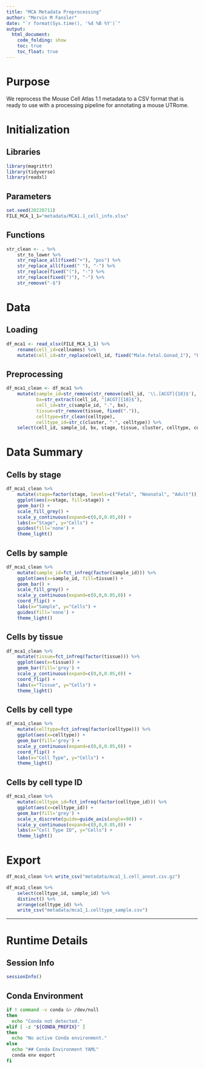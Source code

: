 ```yaml
---
title: "MCA Metadata Preprocessing"
author: "Mervin M Fansler"
date: "`r format(Sys.time(), '%d %B %Y')`"
output: 
  html_document: 
    code_folding: show
    toc: true
    toc_float: true
---
```


# Purpose

We reprocess the Mouse Cell Atlas 1.1 metadata to a CSV format that is ready to 
use with a processing pipeline for annotating a mouse UTRome.

# Initialization

## Libraries
```r
library(magrittr)
library(tidyverse)
library(readxl)
```

## Parameters
```r
set.seed(20220711)
FILE_MCA_1_1="metadata/MCA1.1_cell_info.xlsx"
```

## Functions

```r
str_clean <- . %>%
    str_to_lower %>%
    str_replace_all(fixed("+"), "pos") %>%
    str_replace_all(fixed(" "), "-") %>%
    str_replace(fixed("("), "-") %>%
    str_replace(fixed(")"), "-") %>%
    str_remove("-$")
```

# Data
## Loading
```r
df_mca1 <- read_xlsx(FILE_MCA_1_1) %>% 
    rename(cell_id=cellnames) %>%
    mutate(cell_id=str_replace(cell_id, fixed("Male.fetal.Gonad_1"), "FetalMaleGonad_1"))
```

## Preprocessing
```r
df_mca1_clean <- df_mca1 %>%
    mutate(sample_id=str_remove(str_remove(cell_id, '\\.[ACGT]{18}$'), fixed(".")),
           bx=str_extract(cell_id, "[ACGT]{18}$"),
           cell_id=str_c(sample_id, ".", bx),
           tissue=str_remove(tissue, fixed(".")),
           celltype=str_clean(celltype),
           celltype_id=str_c(cluster, "-", celltype)) %>%
    select(cell_id, sample_id, bx, stage, tissue, cluster, celltype, celltype_id)
```

# Data Summary
## Cells by stage
```r
df_mca1_clean %>%
    mutate(stage=factor(stage, levels=c("Fetal", "Neonatal", "Adult"))) %>%
    ggplot(aes(x=stage, fill=stage)) +
    geom_bar() +
    scale_fill_grey() +
    scale_y_continuous(expand=c(0,0,0.05,0)) +
    labs(x="Stage", y="Cells") +
    guides(fill='none') +
    theme_light()
```

## Cells by sample
```r
df_mca1_clean %>%
    mutate(sample_id=fct_infreq(factor(sample_id))) %>%
    ggplot(aes(x=sample_id, fill=tissue)) +
    geom_bar() +
    scale_fill_grey() +
    scale_y_continuous(expand=c(0,0,0.05,0)) +
    coord_flip() +
    labs(x="Sample", y="Cells") +
    guides(fill='none') +
    theme_light()
```

## Cells by tissue
```r
df_mca1_clean %>%
    mutate(tissue=fct_infreq(factor(tissue))) %>%
    ggplot(aes(x=tissue)) +
    geom_bar(fill='grey') +
    scale_y_continuous(expand=c(0,0,0.05,0)) +
    coord_flip() +
    labs(x="Tissue", y="Cells") +
    theme_light()
```

## Cells by cell type
```r
df_mca1_clean %>%
    mutate(celltype=fct_infreq(factor(celltype))) %>%
    ggplot(aes(x=celltype)) +
    geom_bar(fill='grey') +
    scale_y_continuous(expand=c(0,0,0.05,0)) +
    coord_flip() +
    labs(x="Cell Type", y="Cells") +
    theme_light()
```

## Cells by cell type ID
```r
df_mca1_clean %>%
    mutate(celltype_id=fct_infreq(factor(celltype_id))) %>%
    ggplot(aes(x=celltype_id)) +
    geom_bar(fill='grey') +
    scale_x_discrete(guide=guide_axis(angle=90)) +
    scale_y_continuous(expand=c(0,0,0.05,0)) +
    labs(x="Cell Type ID", y="Cells") +
    theme_light()
```

# Export
```r
df_mca1_clean %>% write_csv("metadata/mca1_1.cell_annot.csv.gz")

df_mca1_clean %>%
    select(celltype_id, sample_id) %>%
    distinct() %>%
    arrange(celltype_id) %>%
    write_csv("metadata/mca1_1.celltype_sample.csv")
```



---

# Runtime Details
## Session Info
```r
sessionInfo()
```

## Conda Environment
```bash
if ! command -v conda &> /dev/null
then
  echo "Conda not detected."
elif [ -z "${CONDA_PREFIX}" ]
then
  echo "No active Conda environment."
else
  echo "## Conda Environment YAML"
  conda env export
fi
```
